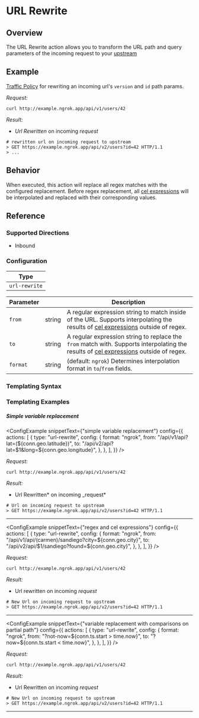 
# URL Rewrite

## Overview

The URL Rewrite action allows you to transform the URL path and query parameters of the incoming request to your [upstream](/docs/how-ngrok-works/#ngrok-vs-traditional-reverse-proxies)

## Example

[Traffic Policy](/docs/http/traffic-policy/index.mdx) for rewriting an incoming url's `version` and `id` path params.

<ExampleHTTP />

_Request:_

```shell
curl http://example.ngrok.app/api/v1/users/42
```

_Result:_

- _Url Rewritten_ on incoming _request_

```shell
# rewritten url on incoming request to upstream
> GET https://example.ngrok.app/api/v2/users?id=42 HTTP/1.1
> ...
```

## Behavior

When executed, this action will replace all regex matches with the configured replacement. Before regex replacement, all [cel expressions](/docs/http/traffic-policy/expressions/writing-guide/) will be interpolated and replaced with their corresponding values.

## Reference

### Supported Directions

- Inbound

### Configuration

| Type          |
| ------------- |
| `url-rewrite` |

| Parameter | &nbsp; | Description                                                                                                                                                 |
| --------- | ------ | ----------------------------------------------------------------------------------------------------------------------------------------------------------- |
| `from`    | string | A regular expression string to match inside of the URL. Supports interpolating the results of [cel expressions](#templating-syntax) outside of regex.       |
| `to`      | string | A regular expression string to replace the `from` match with. Supports interpolating the results of [cel expressions](#templating-syntax) outside of regex. |
| `format`  | string | (default: `ngrok`) Determines interpolation format in `to`/`from` fields.                                                                                   |

### Templating Syntax

<CelTemplateSyntaxExplanation />

### Templating Examples

##### Simple variable replacement

<ConfigExample
	snippetText={"simple variable replacement"}
	config={{
		actions: [
			{
				type: "url-rewrite",
				config: {
					format: "ngrok",
					from: "/api/v1/api?lat=(${conn.geo.latitude})",
					to: "/api/v2/api?lat=$1&long=${conn.geo.longitude}",
				},
			},
		],
	}}
/>

_Request:_

```shell
curl http://example.ngrok.app/api/v1/users/42
```

_Result:_

- Url Rewritten* on incoming \_request*

```shell
# Url on incoming request to upstream
> GET https://example.ngrok.app/api/v2/users?id=42 HTTP/1.1
```

<hr />

<ConfigExample
	snippetText={"regex and cel expressions"}
	config={{
		actions: [
			{
				type: "url-rewrite",
				config: {
					format: "ngrok",
					from: "/api/v1/api/(carmen)/sandiego?city=${conn.geo.city}",
					to: "/api/v2/api/$1/sandiego?found=${conn.geo.city}",
				},
			},
		],
	}}
/>

_Request:_

```shell
curl http://example.ngrok.app/api/v1/users/42
```

_Result:_

- Url rewritten on incoming _request_

```shell
# New Url on incoming request to upstream
> GET https://example.ngrok.app/api/v2/users?id=42 HTTP/1.1
```

<hr />

<ConfigExample
	snippetText={"variable replacement with comparisons on partial path"}
	config={{
		actions: [
			{
				type: "url-rewrite",
				config: {
					format: "ngrok",
					from: "?not-now=${conn.ts.start > time.now}",
					to: "?now=${conn.ts.start < time.now}",
				},
			},
		],
	}}
/>

_Request:_

```shell
curl http://example.ngrok.app/api/v1/users/42
```

_Result:_

- Url Rewritten on incoming _request_

```shell
# New Url on incoming request to upstream
> GET https://example.ngrok.app/api/v2/users?id=42 HTTP/1.1
```

<hr />
